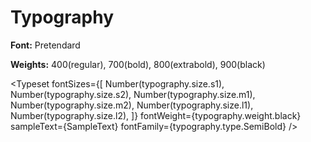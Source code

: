 
<Meta title='Typography' />


# Typography

**Font:** Pretendard

**Weights:** 400(regular), 700(bold), 800(extrabold), 900(black)

<Typeset
    fontSizes={[
        Number(typography.size.s1),
        Number(typography.size.s2),
        Number(typography.size.m1),
        Number(typography.size.m2),
        Number(typography.size.l1),
        Number(typography.size.l2),
    ]}
    fontWeight={typography.weight.black}
    sampleText={SampleText}
    fontFamily={typography.type.SemiBold}
/>
